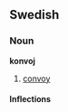 ==Swedish==
===Noun===
'''konvoj'''
#[[convoy]]

====Inflections====
{{sv-noun|gender=Common|konvoj|konvojen|konvojer|konvojerna|konvojs|konvojens|konvojers|konvojernas}}